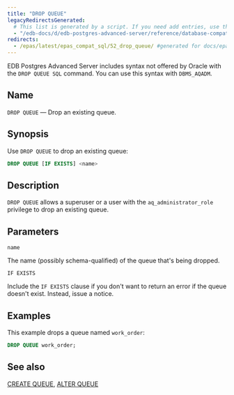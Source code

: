 ```yaml
---
title: "DROP QUEUE"
legacyRedirectsGenerated:
  # This list is generated by a script. If you need add entries, use the `legacyRedirects` key.
  - "/edb-docs/d/edb-postgres-advanced-server/reference/database-compatibility-for-oracle-developers-reference-guide/9.6/Database_Compatibility_for_Oracle_Developers_Reference_Guide.1.066.html"
redirects:
  - /epas/latest/epas_compat_sql/52_drop_queue/ #generated for docs/epas/reorg-role-use-case-mode
---
```


<div id="drop_queue" class="registered_link"></div>

EDB Postgres Advanced Server includes syntax not offered by Oracle with the `DROP QUEUE SQL` command. You can use this syntax with `DBMS_AQADM`.

## Name

`DROP QUEUE` &mdash; Drop an existing queue.

## Synopsis

Use `DROP QUEUE` to drop an existing queue:

```sql
DROP QUEUE [IF EXISTS] <name>
```

## Description

`DROP QUEUE` allows a superuser or a user with the `aq_administrator_role` privilege to drop an existing queue.

## Parameters

`name`

 The name (possibly schema-qualified) of the queue that's being dropped.

`IF EXISTS`

 Include the `IF EXISTS` clause if you don't want to return an error if the queue doesn't exist. Instead, issue a notice.

## Examples

This example drops a queue named `work_order`:

```sql
DROP QUEUE work_order;
```

## See also

[CREATE QUEUE](30_create_queue/#create_queue), [ALTER QUEUE](06_alter_queue/#alter_queue)
